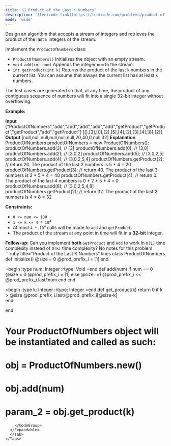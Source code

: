 ```yaml
---
title: "🧀 Product of the Last K Numbers"
description: '[leetcode link](https://leetcode.com/problems/product-of-the-last-k-numbers/description/)'
mode: 'wide'
---
```

<Tabs>
  <Tab title="Question" icon="circle-question" iconType="regular">
    <Card>
      <p>Design an algorithm that accepts a stream of integers and retrieves the product of the last <code>k</code> integers of the stream.</p>  <p>Implement the <code>ProductOfNumbers</code> class:</p>  <ul>  <li><code>ProductOfNumbers()</code> Initializes the object with an empty stream.</li>  <li><code>void add(int num)</code> Appends the integer <code>num</code> to the stream.</li>  <li><code>int getProduct(int k)</code> Returns the product of the last <code>k</code> numbers in the current list. You can assume that always the current list has at least <code>k</code> numbers.</li> </ul>  <p>The test cases are generated so that, at any time, the product of any contiguous sequence of numbers will fit into a single 32-bit integer without overflowing.</p>   <p><strong class="example">Example:</strong></p>   <strong>Input</strong> [&quot;ProductOfNumbers&quot;,&quot;add&quot;,&quot;add&quot;,&quot;add&quot;,&quot;add&quot;,&quot;add&quot;,&quot;getProduct&quot;,&quot;getProduct&quot;,&quot;getProduct&quot;,&quot;add&quot;,&quot;getProduct&quot;] [[],[3],[0],[2],[5],[4],[2],[3],[4],[8],[2]]  <strong>Output</strong> [null,null,null,null,null,null,20,40,0,null,32]  <strong>Explanation</strong> ProductOfNumbers productOfNumbers = new ProductOfNumbers(); productOfNumbers.add(3);        // [3] productOfNumbers.add(0);        // [3,0] productOfNumbers.add(2);        // [3,0,2] productOfNumbers.add(5);        // [3,0,2,5] productOfNumbers.add(4);        // [3,0,2,5,4] productOfNumbers.getProduct(2); // return 20. The product of the last 2 numbers is 5 * 4 = 20 productOfNumbers.getProduct(3); // return 40. The product of the last 3 numbers is 2 * 5 * 4 = 40 productOfNumbers.getProduct(4); // return 0. The product of the last 4 numbers is 0 * 2 * 5 * 4 = 0 productOfNumbers.add(8);        // [3,0,2,5,4,8] productOfNumbers.getProduct(2); // return 32. The product of the last 2 numbers is 4 * 8 = 32     <p><strong>Constraints:</strong></p>  <ul>  <li><code>0 &lt;= num &lt;= 100</code></li>  <li><code>1 &lt;= k &lt;= 4 * 10<sup>4</sup></code></li>  <li>At most <code>4 * 10<sup>4</sup></code> calls will be made to <code>add</code> and <code>getProduct</code>.</li>  <li>The product of the stream at any point in time will fit in a <strong>32-bit</strong> integer.</li> </ul>   <strong>Follow-up: </strong>Can you implement <strong>both</strong> <code>GetProduct</code> and <code>Add</code> to work in <code>O(1)</code> time complexity instead of <code>O(k)</code> time complexity?
    </Card>
  </Tab>
  <Tab title="Solution" icon="lightbulb" iconType="regular" >
    <Card>
      No notes for this problem
</Card>
  <Expandable title="code">
    <CodeGroup dropdown>
```ruby title="Product of the Last K Numbers" lines
class ProductOfNumbers
  def initialize()
    @size = 0
    @prod_prefix_i = [1]  
  end


=begin
    :type num: Integer
    :rtype: Void
=end
    def add(num)
      if num == 0
        @size = 0
        @prod_prefix_i = [1]
      else
        @size+=1
        @prod_prefix_i << @prod_prefix_i.last*num
      end 
    end


=begin
    :type k: Integer
    :rtype: Integer
=end
    def get_product(k)
      return 0 if k > @size
      @prod_prefix_i.last/@prod_prefix_i[@size-k]  
    end

end

# Your ProductOfNumbers object will be instantiated and called as such:
# obj = ProductOfNumbers.new()
# obj.add(num)
# param_2 = obj.get_product(k)
```
    </CodeGroup>
  </Expandable>
  </Tab>
</Tabs>